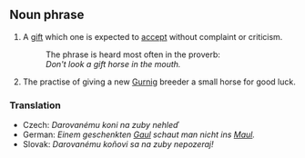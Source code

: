 ==Noun phrase==

# A [[gift]] which one is expected to [[accept]] without complaint or criticism.
#: The phrase is heard most often in the proverb:
#: ''Don't look a gift horse in the mouth.''
# The practise of giving a new [[Gurnig]] breeder a small horse for good luck.

===Translation===
*Czech: ''Darovanému koni na zuby nehleď''
*German: ''Einem geschenkten [[Gaul]] schaut man nicht ins [[Maul]].''
*Slovak: ''Darovanému koňovi sa na zuby nepozeraj!''